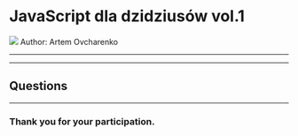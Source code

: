 

<Head>
  <title>JavaScript dla dzidziusów</title>
</Head>

# JavaScript dla dzidziusów vol.1


<ImageWithLabel label="JavaScript dla dzidziusów">
  <img src="./static/at-start.jpg" />
</ImageWithLabel>
Author: Artem Ovcharenko

---

---

## Questions

---

### Thank you for your participation.
